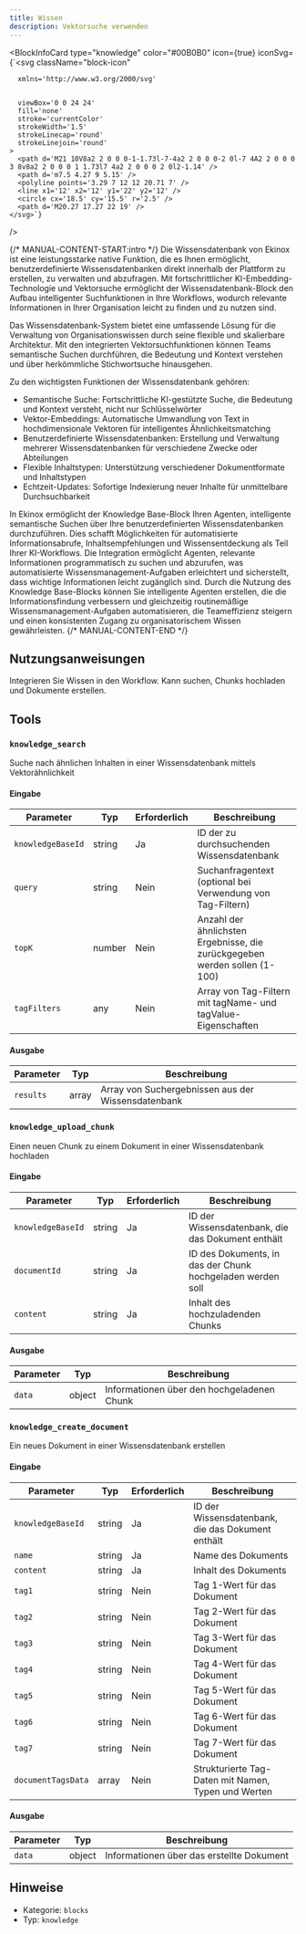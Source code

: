 ```yaml
---
title: Wissen
description: Vektorsuche verwenden
---
```



<BlockInfoCard 
  type="knowledge"
  color="#00B0B0"
  icon={true}
  iconSvg={`<svg className="block-icon"
      
      xmlns='http://www.w3.org/2000/svg'
      
      
      viewBox='0 0 24 24'
      fill='none'
      stroke='currentColor'
      strokeWidth='1.5'
      strokeLinecap='round'
      strokeLinejoin='round'
    >
      <path d='M21 10V8a2 2 0 0 0-1-1.73l-7-4a2 2 0 0 0-2 0l-7 4A2 2 0 0 0 3 8v8a2 2 0 0 0 1 1.73l7 4a2 2 0 0 0 2 0l2-1.14' />
      <path d='m7.5 4.27 9 5.15' />
      <polyline points='3.29 7 12 12 20.71 7' />
      <line x1='12' x2='12' y1='22' y2='12' />
      <circle cx='18.5' cy='15.5' r='2.5' />
      <path d='M20.27 17.27 22 19' />
    </svg>`}
/>

{/* MANUAL-CONTENT-START:intro */}
Die Wissensdatenbank von Ekinox ist eine leistungsstarke native Funktion, die es Ihnen ermöglicht, benutzerdefinierte Wissensdatenbanken direkt innerhalb der Plattform zu erstellen, zu verwalten und abzufragen. Mit fortschrittlicher KI-Embedding-Technologie und Vektorsuche ermöglicht der Wissensdatenbank-Block den Aufbau intelligenter Suchfunktionen in Ihre Workflows, wodurch relevante Informationen in Ihrer Organisation leicht zu finden und zu nutzen sind.

Das Wissensdatenbank-System bietet eine umfassende Lösung für die Verwaltung von Organisationswissen durch seine flexible und skalierbare Architektur. Mit den integrierten Vektorsuchfunktionen können Teams semantische Suchen durchführen, die Bedeutung und Kontext verstehen und über herkömmliche Stichwortsuche hinausgehen.

Zu den wichtigsten Funktionen der Wissensdatenbank gehören:

- Semantische Suche: Fortschrittliche KI-gestützte Suche, die Bedeutung und Kontext versteht, nicht nur Schlüsselwörter
- Vektor-Embeddings: Automatische Umwandlung von Text in hochdimensionale Vektoren für intelligentes Ähnlichkeitsmatching
- Benutzerdefinierte Wissensdatenbanken: Erstellung und Verwaltung mehrerer Wissensdatenbanken für verschiedene Zwecke oder Abteilungen
- Flexible Inhaltstypen: Unterstützung verschiedener Dokumentformate und Inhaltstypen
- Echtzeit-Updates: Sofortige Indexierung neuer Inhalte für unmittelbare Durchsuchbarkeit

In Ekinox ermöglicht der Knowledge Base-Block Ihren Agenten, intelligente semantische Suchen über Ihre benutzerdefinierten Wissensdatenbanken durchzuführen. Dies schafft Möglichkeiten für automatisierte Informationsabrufe, Inhaltsempfehlungen und Wissensentdeckung als Teil Ihrer KI-Workflows. Die Integration ermöglicht Agenten, relevante Informationen programmatisch zu suchen und abzurufen, was automatisierte Wissensmanagement-Aufgaben erleichtert und sicherstellt, dass wichtige Informationen leicht zugänglich sind. Durch die Nutzung des Knowledge Base-Blocks können Sie intelligente Agenten erstellen, die die Informationsfindung verbessern und gleichzeitig routinemäßige Wissensmanagement-Aufgaben automatisieren, die Teameffizienz steigern und einen konsistenten Zugang zu organisatorischem Wissen gewährleisten.
{/* MANUAL-CONTENT-END */}

## Nutzungsanweisungen

Integrieren Sie Wissen in den Workflow. Kann suchen, Chunks hochladen und Dokumente erstellen.

## Tools

### `knowledge_search`

Suche nach ähnlichen Inhalten in einer Wissensdatenbank mittels Vektorähnlichkeit

#### Eingabe

| Parameter | Typ | Erforderlich | Beschreibung |
| --------- | ---- | -------- | ----------- |
| `knowledgeBaseId` | string | Ja | ID der zu durchsuchenden Wissensdatenbank |
| `query` | string | Nein | Suchanfragentext \(optional bei Verwendung von Tag-Filtern\) |
| `topK` | number | Nein | Anzahl der ähnlichsten Ergebnisse, die zurückgegeben werden sollen \(1-100\) |
| `tagFilters` | any | Nein | Array von Tag-Filtern mit tagName- und tagValue-Eigenschaften |

#### Ausgabe

| Parameter | Typ | Beschreibung |
| --------- | ---- | ----------- |
| `results` | array | Array von Suchergebnissen aus der Wissensdatenbank |

### `knowledge_upload_chunk`

Einen neuen Chunk zu einem Dokument in einer Wissensdatenbank hochladen

#### Eingabe

| Parameter | Typ | Erforderlich | Beschreibung |
| --------- | ---- | -------- | ----------- |
| `knowledgeBaseId` | string | Ja | ID der Wissensdatenbank, die das Dokument enthält |
| `documentId` | string | Ja | ID des Dokuments, in das der Chunk hochgeladen werden soll |
| `content` | string | Ja | Inhalt des hochzuladenden Chunks |

#### Ausgabe

| Parameter | Typ | Beschreibung |
| --------- | ---- | ----------- |
| `data` | object | Informationen über den hochgeladenen Chunk |

### `knowledge_create_document`

Ein neues Dokument in einer Wissensdatenbank erstellen

#### Eingabe

| Parameter | Typ | Erforderlich | Beschreibung |
| --------- | ---- | -------- | ----------- |
| `knowledgeBaseId` | string | Ja | ID der Wissensdatenbank, die das Dokument enthält |
| `name` | string | Ja | Name des Dokuments |
| `content` | string | Ja | Inhalt des Dokuments |
| `tag1` | string | Nein | Tag 1-Wert für das Dokument |
| `tag2` | string | Nein | Tag 2-Wert für das Dokument |
| `tag3` | string | Nein | Tag 3-Wert für das Dokument |
| `tag4` | string | Nein | Tag 4-Wert für das Dokument |
| `tag5` | string | Nein | Tag 5-Wert für das Dokument |
| `tag6` | string | Nein | Tag 6-Wert für das Dokument |
| `tag7` | string | Nein | Tag 7-Wert für das Dokument |
| `documentTagsData` | array | Nein | Strukturierte Tag-Daten mit Namen, Typen und Werten |

#### Ausgabe

| Parameter | Typ | Beschreibung |
| --------- | ---- | ----------- |
| `data` | object | Informationen über das erstellte Dokument |

## Hinweise

- Kategorie: `blocks`
- Typ: `knowledge`
